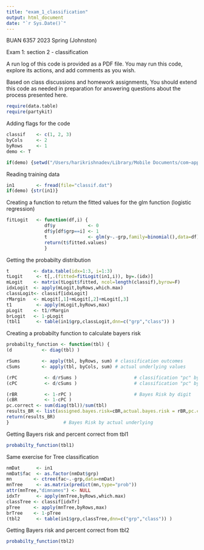 ```yaml
---
title: "exam_1_classification"
output: html_document
date: "`r Sys.Date()`"
---
```


BUAN 6357 2023 Spring (Johnston)

Exam 1: section 2 - classification

A run log of this code is provided as a PDF file.
You may run this code, explore its actions, and add comments as you wish.

Based on class discussions and homework assignments,
You should extend this code as needed in preparation for answering questions about the process presented here.

```r

require(data.table)
require(partykit)

```

Adding flags for the code

```r

classif    <- c(1, 2, 3)
byCols     <- 2
byRows     <- 1
demo <- T

if(demo) {setwd("/Users/harikrishnadev/Library/Mobile Documents/com~apple~CloudDocs/School Work/Sem 2/BUAN 6357/BUAN6357/exam_materials/exam_1")}

```

Reading training data

```r

in1        <- fread(file="classif.dat")
if(demo) {str(in1)}

```

Creating a function to return the fitted values for the glm function (logistic regression)

```r

fitLogit   <- function(df,i) {
              df$y            <- 0
              df$y[df$grp==i] <- 1
              t               <- glm(y~.-grp,family=binomial(),data=df)
              return(t$fitted.values)
              }

```

Getting the probabilty distribution

```r

t         <- data.table(idx=1:3, i=1:3) 
tLogit     <- t[,.(fitted=fitLogit(in1,i)), by=.(idx)]
mLogit    <- matrix(tLogit$fitted, ncol=length(classif),byrow=F) 
idxLogit  <- apply(mLogit,byRows,which.max) 
classLogit<- classif[idxLogit] 
rMargin   <- mLogit[,1]+mLogit[,2]+mLogit[,3] 
t1         <- apply(mLogit,byRows,max)
pLogit    <- t1/rMargin 
brLogit   <- 1-pLogit 
(tbl1      <- table(in1$grp,classLogit,dnn=c("grp","class")) )

```

Creating a probabilty function to calculate bayers risk


```r

probabilty_function <- function(tbl) {
(d           <- diag(tbl) )

rSums        <- apply(tbl, byRows, sum) # classification outcomes
cSums        <- apply(tbl, byCols, sum) # actual underlying values

(rPC          <- d/rSums )                     # classification "pc" by digit
(cPC          <- d/cSums )                     # classification "pc" by actual underlying

(rBR          <- 1-rPC )                       # Bayes Risk by digit
(cBR          <- 1-cPC )   
pc.correct <- sum(diag(tbl))/sum(tbl)
results_BR <- list(assigned.bayes.risk=cBR,actual.bayes.risk = rBR,pc.correct = pc.correct)
return(results_BR)
}                    # Bayes Risk by actual underlying
```


Getting Bayers risk and percent correct from tbl1

```r

probabilty_function(tbl1)

```

Same exercise for Tree classification

```r

nmDat      <- in1
nmDat$fac  <- as.factor(nmDat$grp)
mn        <- ctree(fac~.-grp,data=nmDat) 
mnTree     <- as.matrix(predict(mn,type="prob")) 
attr(mnTree,"dimnames") <- NULL
idxTr      <- apply(mnTree,byRows,which.max)
classTree <- classif[idxTr] 
pTree     <- apply(mnTree,byRows,max) 
brTree    <- 1-pTree 
(tbl2      <- table(in1$grp,classTree,dnn=c("grp","class")) )

```

Getting Bayers risk and percent correct from tbl2

```r

probabilty_function(tbl2)

```

